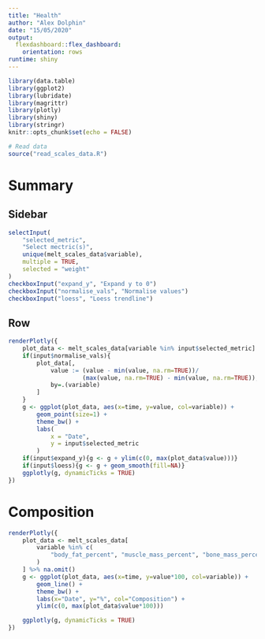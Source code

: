 ```yaml
---
title: "Health"
author: "Alex Dolphin"
date: "15/05/2020"
output: 
  flexdashboard::flex_dashboard:
    orientation: rows
runtime: shiny
---
```


```r
library(data.table)
library(ggplot2)
library(lubridate)
library(magrittr)
library(plotly)
library(shiny)
library(stringr)
knitr::opts_chunk$set(echo = FALSE)

# Read data
source("read_scales_data.R")
```

Summary
=======================================================================

Sidebar {.sidebar}
-----------------------------------------------------------------------

```r
selectInput(
    "selected_metric",
    "Select mectric(s)",
    unique(melt_scales_data$variable),
    multiple = TRUE,
    selected = "weight"
)
checkboxInput("expand_y", "Expand y to 0")
checkboxInput("normalise_vals", "Normalise values")
checkboxInput("loess", "Loess trendline")
```

Row
-----------------------------------------------------------------------

```r
renderPlotly({
    plot_data <- melt_scales_data[variable %in% input$selected_metric]
    if(input$normalise_vals){
        plot_data[,
            value := (value - min(value, na.rm=TRUE))/
                     (max(value, na.rm=TRUE) - min(value, na.rm=TRUE)),
            by=.(variable)
        ]
    }
    g <- ggplot(plot_data, aes(x=time, y=value, col=variable)) +
        geom_point(size=1) +
        theme_bw() +
        labs(
            x = "Date",
            y = input$selected_metric
        )
    if(input$expand_y){g <- g + ylim(c(0, max(plot_data$value)))}
    if(input$loess){g <- g + geom_smooth(fill=NA)}
    ggplotly(g, dynamicTicks = TRUE)
})
```

Composition
=======================================================================

```r
renderPlotly({
    plot_data <- melt_scales_data[
        variable %in% c(
            "body_fat_percent", "muscle_mass_percent", "bone_mass_percent"
        )
    ] %>% na.omit()
    g <- ggplot(plot_data, aes(x=time, y=value*100, col=variable)) +
        geom_line() +
        theme_bw() +
        labs(x="Date", y="%", col="Composition") +
        ylim(c(0, max(plot_data$value*100)))

    ggplotly(g, dynamicTicks = TRUE)
})
```